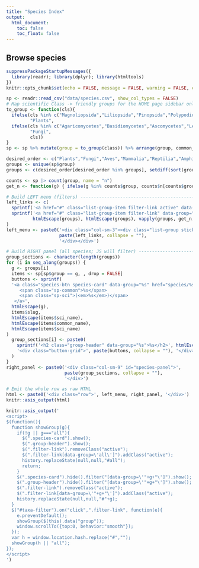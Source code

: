 ```yaml
---
title: "Species Index"
output:
  html_document:
    toc: false
    toc_float: false
---
```


## Browse species

```r
suppressPackageStartupMessages({
  library(readr); library(dplyr); library(htmltools)
})
knitr::opts_chunk$set(echo = FALSE, message = FALSE, warning = FALSE, comment = NA)

sp <- readr::read_csv("data/species.csv", show_col_types = FALSE)
# Map scientific Class -> friendly groups for the HOME page sidebar only
to_group <- function(cls){
  ifelse(cls %in% c("Magnoliopsida","Liliopsida","Pinopsida","Polypodiopsida","Equisetopsida","Bryopsida"),
         "Plants",
  ifelse(cls %in% c("Agaricomycetes","Basidiomycetes","Ascomycetes","Lecanoromycetes"),
         "Fungi",
         cls))
}
sp <- sp %>% mutate(group = to_group(class)) %>% arrange(group, common_name)

desired_order <- c("Plants","Fungi","Aves","Mammalia","Reptilia","Amphibia","Insecta","Arachnida","Mollusca","Other")
groups <- unique(sp$group)
groups <- c(desired_order[desired_order %in% groups], setdiff(sort(groups), desired_order))

counts <- sp |> count(group, name = "n")
get_n <- function(g) { ifelse(g %in% counts$group, counts$n[counts$group==g], 0) }
```

```r
# Build LEFT menu (filters) ----------------------------------------------------
left_links <- c(
  sprintf('<a href="#" class="list-group-item filter-link active" data-group="all">All <span class="badge">%d</span></a>', nrow(sp)),
  sprintf('<a href="#" class="list-group-item filter-link" data-group="%s">%s <span class="badge">%d</span></a>',
          htmlEscape(groups), htmlEscape(groups), vapply(groups, get_n, integer(1)))
)
left_menu <- paste0('<div class="col-sm-3"><div class="list-group sticky" id="taxa-filter">',
                    paste(left_links, collapse = ""),
                    '</div></div>')

# Build RIGHT panel (all species; JS will filter) ------------------------------
group_sections <- character(length(groups))
for (i in seq_along(groups)) {
  g <- groups[i]
  items <- sp[sp$group == g, , drop = FALSE]
  buttons <- sprintf(
  '<a class="species-btn species-card" data-group="%s" href="species/%s.html" title="%s">
     <span class="sp-common">%s</span>
     <span class="sp-sci">(<em>%s</em>)</span>
   </a>',
  htmlEscape(g),
  items$slug,
  htmlEscape(items$sci_name),
  htmlEscape(items$common_name),
  htmlEscape(items$sci_name)
)
  group_sections[i] <- paste0(
    sprintf('<h2 class="group-header" data-group="%s">%s</h2>', htmlEscape(g), htmlEscape(g)),
    '<div class="button-grid">', paste(buttons, collapse = ""), '</div>'
  )
}
right_panel <- paste0('<div class="col-sm-9" id="species-panel">',
                      paste(group_sections, collapse = ""),
                      '</div>')

# Emit the whole row as raw HTML
html <- paste0('<div class="row">', left_menu, right_panel, '</div>')
knitr::asis_output(html)
```

```r
knitr::asis_output('
<script>
$(function(){
  function showGroup(g){
    if(!g || g==="all"){
      $(".species-card").show();
      $(".group-header").show();
      $(".filter-link").removeClass("active");
      $(".filter-link[data-group=\'all\']").addClass("active");
      history.replaceState(null,null,"#all");
      return;
    }
    $(".species-card").hide().filter("[data-group=\'"+g+"\']").show();
    $(".group-header").hide().filter("[data-group=\'"+g+"\']").show();
    $(".filter-link").removeClass("active");
    $(".filter-link[data-group=\'"+g+"\']").addClass("active");
    history.replaceState(null,null,"#"+g);
  }
  $("#taxa-filter").on("click",".filter-link", function(e){
    e.preventDefault();
    showGroup($(this).data("group"));
    window.scrollTo({top:0, behavior:"smooth"});
  });
  var h = window.location.hash.replace("#","");
  showGroup(h || "all");
});
</script>
')
```


